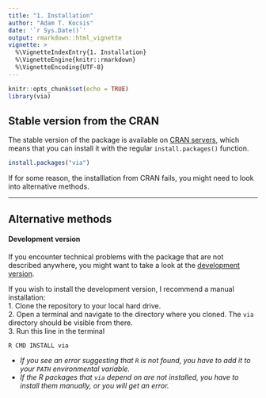 ```yaml
---
title: "1. Installation"
author: "Adam T. Kocsis"
date: '`r Sys.Date()`'
output: rmarkdown::html_vignette
vignette: >
  %\VignetteIndexEntry{1. Installation}
  %\VignetteEngine{knitr::rmarkdown}
  %\VignetteEncoding{UTF-8}
---
```


```r
knitr::opts_chunk$set(echo = TRUE)
library(via)
```


## Stable version from the CRAN

The stable version of the package is available on [CRAN servers](https://cran.r-project.org/package=via), which means that you can install it with the regular `install.packages()` function.

```r
install.packages("via")
```

If for some reason, the installlation from CRAN fails, you might need to look into alternative methods.


* * * 

## Alternative methods

#### Development version

If you encounter technical problems with the package that are not described anywhere, you might want to take a look at the [development version](https://github.com/adamkocsis/via/tree/devel).

If you wish to install the development version, I recommend a manual installation:  
1. Clone the repository to your local hard drive.  
2. Open a terminal and navigate to the directory where you cloned. The `via` directory should be visible from there.  
3. Run this line in the terminal  

```
R CMD INSTALL via 
```

- *If you see an error suggesting that `R` is not found, you have to add it to your `PATH` environmental variable.*  
- *If the R packages that `via` depend on are not installed, you have to install them manually, or you will get an error.*


